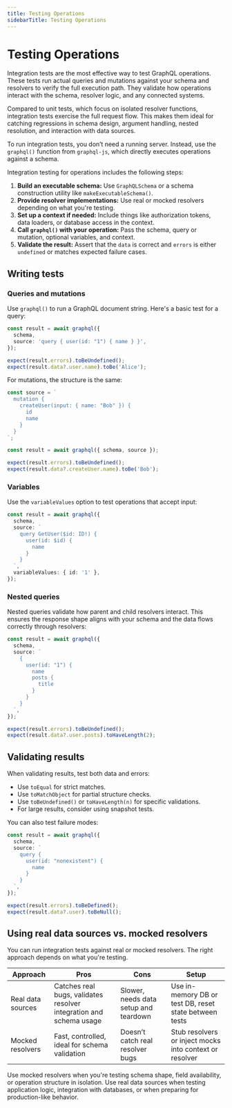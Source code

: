 ```yaml
---
title: Testing Operations
sidebarTitle: Testing Operations
---
```


# Testing Operations

Integration tests are the most effective way to test GraphQL operations. 
These tests run actual queries and mutations against your schema and 
resolvers to verify the full execution path. They validate how 
operations interact with the schema, resolver logic, and any 
connected systems.

Compared to unit tests, which focus on isolated resolver functions, 
integration tests exercise the full request flow. This makes them 
ideal for catching regressions in schema design, argument handling, 
nested resolution, and interaction with data sources.

To run integration tests, you don’t need a running server. 
Instead, use the `graphql()` function from `graphql-js`, which 
directly executes operations against a schema.

Integration testing for operations includes the following steps:

1. **Build an executable schema:** Use `GraphQLSchema` or a schema 
construction utility like `makeExecutableSchema()`.
2. **Provide resolver implementations:** Use real or mocked resolvers 
depending on what you're testing.
3. **Set up a context if needed:** Include things like authorization tokens, 
data loaders, or database access in the context.
4. **Call `graphql()` with your operation:** Pass the schema, query or mutation, 
optional variables, and context.
5. **Validate the result:** Assert that the `data` is correct and `errors` 
is either `undefined` or matches expected failure cases.

## Writing tests

### Queries and mutations

Use `graphql()` to run a GraphQL document string. Here's a basic test for a query:

```ts
const result = await graphql({
  schema,
  source: 'query { user(id: "1") { name } }',
});

expect(result.errors).toBeUndefined();
expect(result.data?.user.name).toBe('Alice');
```

For mutations, the structure is the same:

```ts
const source = `
  mutation {
    createUser(input: { name: "Bob" }) {
      id
      name
    }
  }
`;

const result = await graphql({ schema, source });

expect(result.errors).toBeUndefined();
expect(result.data?.createUser.name).toBe('Bob');
```

### Variables

Use the `variableValues` option to test operations that accept input:

```ts
const result = await graphql({
  schema,
  source: `
    query GetUser($id: ID!) {
      user(id: $id) {
        name
      }
    }
  `,
  variableValues: { id: '1' },
});
```

### Nested queries

Nested queries validate how parent and child resolvers interact. This ensures 
the response shape aligns with your schema and the data flows correctly through 
resolvers:

```ts
const result = await graphql({
  schema,
  source: `
    {
      user(id: "1") {
        name
        posts {
          title
        }
      }
    }
  `,
});

expect(result.errors).toBeUndefined();
expect(result.data?.user.posts).toHaveLength(2);
```

## Validating results

When validating results, test both data and errors:

- Use `toEqual` for strict matches.
- Use `toMatchObject` for partial structure checks.
- Use `toBeUndefined()` or `toHaveLength(n)` for specific validations.
- For large results, consider using snapshot tests. 

You can also test failure modes:

```ts
const result = await graphql({
  schema,
  source: `
    query {
      user(id: "nonexistent") {
        name
      }
    }
  `,
});

expect(result.errors).toBeDefined();
expect(result.data?.user).toBeNull();
```

## Using real data sources vs. mocked resolvers

You can run integration tests against real or mocked resolvers. The 
right approach depends on what you're testing.

| Approach | Pros | Cons | Setup |
|----------|------|------|-------|
| Real data sources | Catches real bugs, validates resolver integration and schema usage | Slower, needs data setup and teardown | Use in-memory DB or test DB, reset state between tests |
| Mocked resolvers | Fast, controlled, ideal for schema validation | Doesn’t catch real resolver bugs | Stub resolvers or inject mocks into context or resolver |

Use mocked resolvers when you're testing schema shape, field availability, or 
operation structure in isolation. Use real data sources when testing 
application logic, integration with databases, or when preparing for 
production-like behavior.